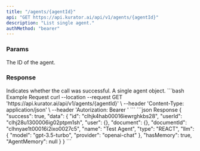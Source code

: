 ```yaml
---
title: "/agents/{agentId}"
api: "GET https://api.kurator.ai/api/v1/agents/{agentId}"
description: "List single agent."
authMethod: "bearer"
---
```


### Params

<ParamField path="agentId" required type="string">
  The ID of the agent.
</ParamField>

### Response

<ResponseField name="success" type="boolean">
  Indicates whether the call was successful.
</ResponseField>

<ResponseField name="data" type="object">
  A single agent object.
</ResponseField>

<RequestExample>
```bash Example Request
curl --location --request GET 'https://api.kurator.ai/api/v1/agents/{agentId}' \
--header 'Content-Type: application/json' \
--header 'Autorization: Bearer <token>'
```
</RequestExample>

<ResponseExample>
```json Response
{
  "success": true,
  "data": {
    "id": "clhjk4hab00016iewrghkbs28",
    "userId": "clhj28u1300006ig02ptpm1sh",
    "user": {},
    "document": {},
    "documentId": "clhnyae1t00016i2ixo0027c5",
    "name": "Test Agent",
    "type": "REACT",
    "llm": {
      "model": "gpt-3.5-turbo",
      "provider": "openai-chat"
    },
    "hasMemory": true,
    "AgentMemory": null
  }
}
```
</ResponseExample>
